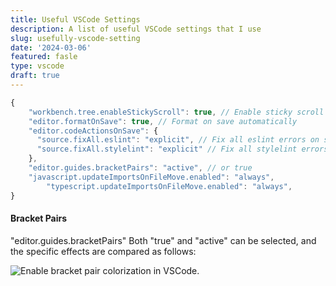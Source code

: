 ```yaml
---
title: Useful VSCode Settings
description: A list of useful VSCode settings that I use
slug: usefully-vscode-setting
date: '2024-03-06'
featured: fasle
type: vscode
draft: true
---
```


```typescript
{
    "workbench.tree.enableStickyScroll": true, // Enable sticky scroll in the file explorer
    "editor.formatOnSave": true, // Format on save automatically
  	"editor.codeActionsOnSave": {
      "source.fixAll.eslint": "explicit", // Fix all eslint errors on save
      "source.fixAll.stylelint": "explicit" // Fix all stylelint errors on save
  	},
    "editor.guides.bracketPairs": "active", // or true
    "javascript.updateImportsOnFileMove.enabled": "always",
		"typescript.updateImportsOnFileMove.enabled": "always",
}
```

#### **Bracket Pairs**

"editor.guides.bracketPairs" Both "true" and "active" can be selected, and the specific effects are compared as follows:

![Enable bracket pair colorization in VSCode.](https://raw.githubusercontent.com/BrianShenCC/pictures/main/image-20240305222622885.png)